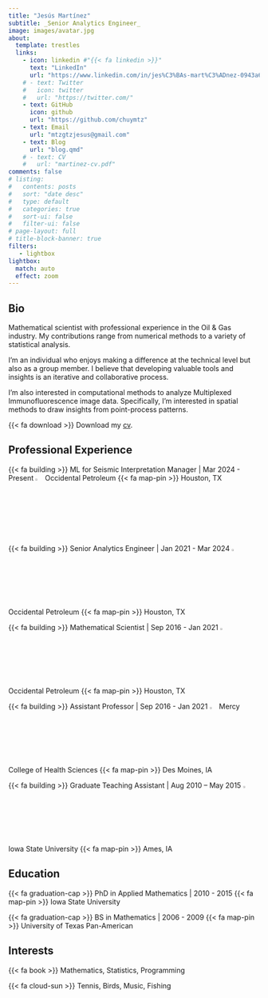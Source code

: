 ---
title: "Jesús Martínez"
subtitle: _Senior Analytics Engineer_
image: images/avatar.jpg
about:
  template: trestles
  links:
    - icon: linkedin #"{{< fa linkedin >}}"
      text: "LinkedIn"
      url: "https://www.linkedin.com/in/jes%C3%BAs-mart%C3%ADnez-0943a6a2/"
    # - text: Twitter
    #   icon: twitter
    #   url: "https://twitter.com/"
    - text: GitHub
      icon: github
      url: "https://github.com/chuymtz"
    - text: Email
      url: "mtzgtzjesus@gmail.com"
    - text: Blog
      url: "blog.qmd"
    # - text: CV
    #   url: "martinez-cv.pdf"
comments: false
# listing:
#   contents: posts
#   sort: "date desc"
#   type: default
#   categories: true
#   sort-ui: false
#   filter-ui: false
# page-layout: full
# title-block-banner: true
filters:
   - lightbox
lightbox: 
  match: auto
  effect: zoom
---

::: {.column-page}
## Bio 

Mathematical scientist with professional experience in the Oil & Gas industry. My contributions range from numerical methods to a variety of statistical analysis.

<!-- ![A Lovely Image](images/avatar.jpg){.lightbox} -->
I'm an individual who enjoys making a difference at the technical level but also as a group member. I believe that developing valuable tools and insights is an iterative and collaborative process.

I’m also interested in computational methods to analyze Multiplexed Immunofluorescence image data. Specifically, I’m interested in spatial methods to draw insights from point-process patterns.

<!-- fontawesome https://fontawesome.com/search?o=r&m=free -->
{{< fa download >}} Download my [cv](martinez-cv.pdf).



<p></p>

## Professional Experience

{{< fa building >}} ML for Seismic Interpretation Manager
| Mar 2024 - Present 
![](images/oxy.svg){width=3%} Occidental Petroleum 
{{< fa map-pin >}} Houston, TX

{{< fa building >}} Senior Analytics Engineer 
| Jan 2021 - Mar 2024 
![](images/oxy.svg){width=3%} Occidental Petroleum 
{{< fa map-pin >}} Houston, TX

{{< fa building >}} Mathematical Scientist 
| Sep 2016 - Jan 2021 
![](images/oxy.svg){width=3%} Occidental Petroleum 
{{< fa map-pin >}} Houston, TX

{{< fa building >}} Assistant Professor
| Sep 2016 - Jan 2021 
![](images/mercy.svg){width=3%} Mercy College of Health Sciences
{{< fa map-pin >}} Des Moines, IA

{{< fa building >}} Graduate Teaching Assistant
| Aug 2010 – May 2015
![](images/iastate.svg){width=3%} Iowa State University
{{< fa map-pin >}} Ames, IA

## Education

{{< fa graduation-cap >}} PhD in Applied Mathematics | 2010 - 2015 {{< fa map-pin >}} Iowa State University

{{< fa graduation-cap >}} BS in Mathematics | 2006 - 2009 {{< fa map-pin >}} University of Texas Pan-American

## Interests

{{< fa book >}} Mathematics, Statistics, Programming

{{< fa cloud-sun >}} Tennis, Birds, Music, Fishing

<p></p>

:::

